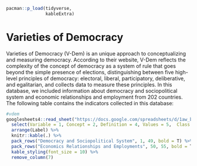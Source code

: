 ```r
pacman::p_load(tidyverse,
               kableExtra)
```

# Varieties of Democracy

Varieties of Democracy (V-Dem) is an unique approach to conceptualizing and measuring democracy. According to their website, V-Dem reflects the complexity of the concept of democracy as a system of rule that goes beyond the simple presence of elections, distinguishing between five high-level principles of democracy: electoral, liberal, participatory, deliberative, and egalitarian, and collects data to measure these principles. In this database, we included information about democracy and sociopolitical system and economic relationships and employment from 202 countries. The following table contains the indicators collected in this database:

```r
#vdem
googlesheets4::read_sheet("https://docs.google.com/spreadsheets/d/1aw_byhiC4b_0XPcTDtsCpCeJHabK38i4pCmkHshYMB8/edit#gid=0", range = c("B696:N750"), sheet= "Variables", col_names = F) %>%
  select(Variable = 1, Concept = 2, Definition = 4, Values = 5,  Class = 6, "Temporal coverage" = 7, Label = 13) %>% 
  arrange(Label) %>%
  knitr::kable(.) %>%
  pack_rows("Democracy and Sociopolitical System", 1, 49, bold = T) %>% 
  pack_rows("Economics Relationships and Employments", 50, 55, bold = T) %>%
  kable_styling(font_size = 10) %>% 
  remove_column(7)

```